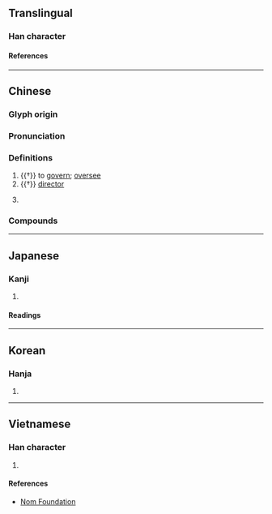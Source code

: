 {{character info}}
==Translingual==

===Han character===
{{Han char|rn=44|rad=尸|as=01|sn=4|four=17507|canj=SK,XSK|ids=⿻コ𠂇}}

====References====
{{Han ref|kx=0299.270|dkj=07631|dj=0595.090|hdz=20964.010|uh=5C39}}

----

==Chinese==
{{zh-forms}}

===Glyph origin===
{{Han etym}}

===Pronunciation===
{{zh-pron
|m=yǐn
|c=wan5
|h=pfs=
|md=
|mn=qz,tw,xm:ún/zz:ín
|w=
|mc=y
|oc=y
|cat=v,n,pn
}}

===Definitions===
{{zh-hanzi}}

# {{†}} to [[govern]]; [[oversee]]
# {{†}} [[director]]
# {{surname|zh}}
#: {{zh-x|^尹 ^志-平|'''Yin''' Zhiping {{gloss|famous Jin and Yuan Dynasty Taoist philosopher}}}}

===Compounds===
{{zh-der|尹文子|尹邢避面|京兆尹|府尹|京尹|師尹|令尹|奄尹|尹霍夫池|版尹|縣尹|關尹|詹尹|箴尹|尹集|尹吉甫}}

----

==Japanese==

===Kanji===
{{ja-kanji|grade=|rs=尸01}}

# {{rfdef|ja|sort=尸01}}

====Readings====
{{ja-readings
|on=いん<ゐん
|kun=おさ-, ただ-す
|nanori=い, おさむ, ただ, ただし, のぶ, まこと, まさ
}}

----

==Korean==

===Hanja===
{{ko-hanja|성|윤}}

# {{surname|ko}}

----

==Vietnamese==

===Han character===
{{vi-readings|rs=尸01|reading=[[doãn]], [[duẫn]]}}

# {{rfdef|vi|sort=尸01}}

====References====
* [http://nomfoundation.org/common/nom_details.php?codepoint=5c39&img=1 Nom Foundation]

{{cln|vi|Han tu}}